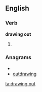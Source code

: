 ==English==

===Verb===
'''drawing out'''

#{{present participle of|draw out}}

===Anagrams===
* {{alphagram|adginortuw}}
* [[outdrawing#English|outdrawing]]


[[ta:drawing out]]